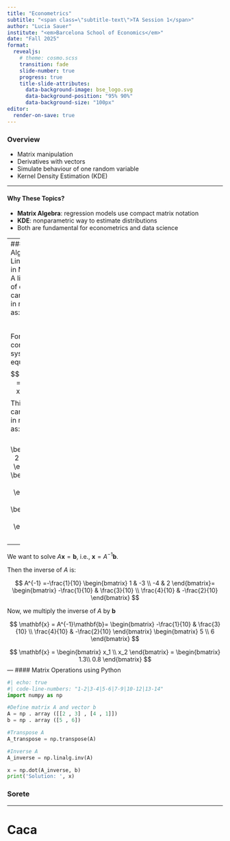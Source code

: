 ```yaml
---
title: "Econometrics"
subtitle: "<span class=\"subtitle-text\">TA Session 1</span>"
author: "Lucia Sauer"
institute: "<em>Barcelona School of Economics</em>"
date: "Fall 2025"
format:
  revealjs:
    # theme: cosmo.scss
    transition: fade
    slide-number: true
    progress: true
    title-slide-attributes:
      data-background-image: bse_logo.svg
      data-background-position: "95% 90%"
      data-background-size: "100px"
editor:
  render-on-save: true
---
```



### Overview

- Matrix manipulation
- Derivatives with vectors
- Simulate behaviour of one random variable
- Kernel Density Estimation (KDE)

---

#### Why These Topics?

- **Matrix Algebra**: regression models use compact matrix notation  
- **KDE**: nonparametric way to estimate distributions  
- Both are fundamental for econometrics and data science

---
### Matrix Algebra
####  Linear Systems in Matrix Form 
A linear system of equations can be written in matrix form as:
$$
A\mathbf{x}=\mathbf{b}
$$
For example, consider the system of equations:
$$
2x_1 + 3x_2 = 5\\
4x_1 + x_2 = 6\\
$$
This system can be written in matrix form as:
$$
\begin{bmatrix}
2 & 3 \\
4 & 1
\end{bmatrix}
\begin{bmatrix}
x_1 \\
x_2
\end{bmatrix}
=
\begin{bmatrix}
5 \\
6
\end{bmatrix}
$$

---

We want to solve $A\mathbf{x} = \mathbf{b}$, i.e., $\mathbf{x} = A^{-1}\mathbf{b}$. 

Then the inverse of $A$ is:

$$
A^{-1}
=-\frac{1}{10}
\begin{bmatrix}
1 & -3 \\
-4 & 2
\end{bmatrix}=
\begin{bmatrix}
-\frac{1}{10} & \frac{3}{10} \\
\frac{4}{10} & -\frac{2}{10}
\end{bmatrix}
$$

Now, we multiply the inverse of $A$ by $\mathbf{b}$

$$
\mathbf{x}
= A^{-1}\mathbf{b}=
\begin{bmatrix}
-\frac{1}{10} & \frac{3}{10} \\
\frac{4}{10} & -\frac{2}{10}
\end{bmatrix}
\begin{bmatrix}
5 \\
6
\end{bmatrix}
$$

$$
\mathbf{x}
= 
\begin{bmatrix}
x_1 \\
x_2
\end{bmatrix}
= 
\begin{bmatrix}
1.3\\
0.8
\end{bmatrix}
$$
---
#### Matrix Operations using Python
```python
#| echo: true
#| code-line-numbers: "1-2|3-4|5-6|7-9|10-12|13-14"
import numpy as np

#Define matrix A and vector b
A = np . array ([[2 , 3] , [4 , 1]])
b = np . array ([5 , 6])

#Transpose A
A_transpose = np.transpose(A)

#Inverse A
A_inverse = np.linalg.inv(A)

x = np.dot(A_inverse, b)
print('Solution: ', x)
```

### Sorete

--- 

# Caca

